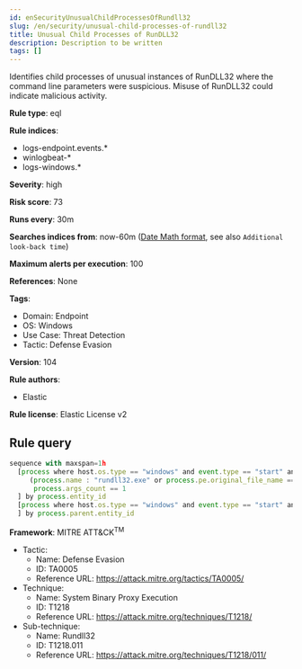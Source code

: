 ```yaml
---
id: enSecurityUnusualChildProcessesOfRundll32
slug: /en/security/unusual-child-processes-of-rundll32
title: Unusual Child Processes of RunDLL32
description: Description to be written
tags: []
---
```


<div id="unusual-child-processes-of-rundll32"></div>

Identifies child processes of unusual instances of RunDLL32 where the command line parameters were suspicious. Misuse of RunDLL32 could indicate malicious activity.

**Rule type**: eql

**Rule indices**: 

* logs-endpoint.events.*
* winlogbeat-*
* logs-windows.*

**Severity**: high

**Risk score**: 73

**Runs every**: 30m

**Searches indices from**: now-60m ([Date Math format](((ref))/common-options.html#date-math), see also <DocLink id="enSecurityRulesUiCreate" section="set-the-rules-schedule">`Additional look-back time`</DocLink>)

**Maximum alerts per execution**: 100

**References**: None

**Tags**: 

* Domain: Endpoint
* OS: Windows
* Use Case: Threat Detection
* Tactic: Defense Evasion

**Version**: 104

**Rule authors**: 

* Elastic

**Rule license**: Elastic License v2

## Rule query

```js
sequence with maxspan=1h
  [process where host.os.type == "windows" and event.type == "start" and
     (process.name : "rundll32.exe" or process.pe.original_file_name == "RUNDLL32.EXE") and
      process.args_count == 1
  ] by process.entity_id
  [process where host.os.type == "windows" and event.type == "start" and process.parent.name : "rundll32.exe"
  ] by process.parent.entity_id

```

**Framework**: MITRE ATT&CK<sup>TM</sup>

* Tactic:
    * Name: Defense Evasion
    * ID: TA0005
    * Reference URL: https://attack.mitre.org/tactics/TA0005/
* Technique:
    * Name: System Binary Proxy Execution
    * ID: T1218
    * Reference URL: https://attack.mitre.org/techniques/T1218/
* Sub-technique:
    * Name: Rundll32
    * ID: T1218.011
    * Reference URL: https://attack.mitre.org/techniques/T1218/011/


